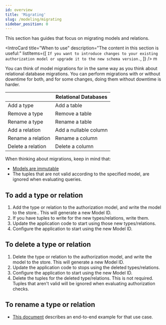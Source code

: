 ```yaml
---
id: overview
title: 'Migrating'
slug: /modeling/migrating
sidebar_position: 0
---
```



<DocumentationNotice />

This section has guides that focus on migrating models and relations.

<IntroCard
  title="When to use"
  description="The content in this section is useful:"
  listItems={[
    `If you want to introduce changes to your existing authorization model or upgrade it to the new schema version.`,
  ]}
/>
m

You can think of model migrations for <ProductName format={ProductNameFormat.ShortForm}/>  in the same way as you think about relational database migrations. You can perform migrations with or without downtime for both, and for some changes, doing them without downtime is harder.

| <ProductName format={ProductNameFormat.ShortForm}/> | Relational Databases  |
|-----------------------------------------------------|-----------------------|
| Add a type                                          | Add a table           |
| Remove a type                                       | Remove a table        |
| Rename a type                                       | Rename a table        |
| Add a relation                                      | Add a nullable column |
| Rename a relation                                   | Rename a column       |
| Delete a relation                                   | Delete a column       |

When thinking about migrations, keep in mind that:

- [Models are immutable](../../getting-started/immutable-models.mdx)
- The tuples that are not valid according to the specified model, are ignored when evaluating queries. 

## To add a type or relation

  1. Add the type or relation to the authorization model, and write the model to the store.. This will generate a new Model ID.
  2. If you have tuples to write for the new types/relations, write them.
  3. Update the application code to start using those new types/relations.
  4. Configure the application to start using the new Model ID.

## To delete a type or relation

  1. Delete the type or relation to the authorization model, and write the model to the store. This will generate a new Model ID.
  2. Update the application code to stops using the deleted types/relations.
  3. Configure the application to start using the new Model ID.
  4. Delete the tuples for the deleted type/relations. This is not required. Tuples that aren't valid will be ignored when evaluating authorization checks.

## To rename a type or relation

  - [This document](./migrating-relations.mdx) describes an end-to-end example for that use case.

